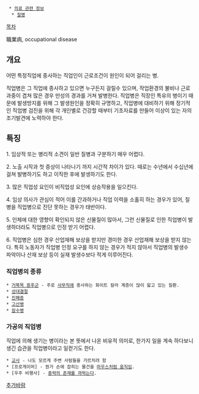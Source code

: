   * [[의료 관련 정보]]
   * [[질병]]
[[목차]]

職業病, occupational disease 

== 개요 ==
어떤 특정직업에 종사하는 직업인이 근로조건이 원인이 되어 걸리는 병. 

직업병은 그 직업에 종사하고 있으면 누구든지 걸릴수 있으며, 작업환경의 불비나 근로과중이 겹쳐 많은 경우 만성의 경과를 거쳐 발병한다. 직업병은 직장인 특유의 병이기 때문에 발생방지를 위해 그 발생원인을 정확히 규명하고, 직업병에 대비하기 위해 정기적인 직업병 검진을 위해 각 개인별로 건강할 때부터 기초자료를 만들어 이상이 있는 자의 조기발견에 노력하야 한다.

== 특징 ==
1. 임상적 또는 병리적 소견이 일반 질병과 구분하기 매우 어렵다.

2. 노출 시작과 첫 증상이 나타나기 까지 시간적 차이가 있다. 때로는 수년에서 수십년에 걸쳐 발병하기도 하고 이직한 후에 발생하기도 한다.

3. 많은 직업성 요인이 비직업성 요인에 상승작용을 일으킨다.

4. 임상 의사가 관심이 적어 이를 간과하거나 직업 이력을 소홀히 하는 경우가 있어, 질병을 직업병으로 진단 못하는 경우가 태반이다.

5. 인체에 대한 영향이 확인되지 않은 신물질이 많아서, 그런 신물질로 인한 직업병이 발생하더라도 직업병으로 인정 받기 어렵다.

6. 직업병은 심한 경우 산업재해 보상을 받지만 경미한 경우 산업재해 보상을 받지 않는다. 특히 노동자가 직업병 인정 요구를 하지 않는 경우가 적지 않아서 직업병의 발생수 파악이나 산재 보상 등이 실재 발생수보다 적게 이루어진다.

=== 직업병의 종류 ===
 * [[거북목 증후군]] - 주로 [[사무직]]에 종사하는 화이트 칼라 계층이 많이 앓고 있는 질환.
 * [[성대결절]]
 * [[진폐증]]
 * [[고산병]]
 * [[잠수병]]
=== 가공의 직업병 ===
직업에 의해 생기는 병이라는 본 뜻에서 나온 비유적 의미로, 한가지 일을 계속 하다보니 생긴 습관을 직업병이라고 일컫기도 한다.

 * [[교사]] - 나도 모르게 주변 사람들을 가르치려 함
 * [프로게이머] - 뭔가 손에 잡히는 물건을 [https://www.googledrive.com/host/0B9Ht2_IrGHtEdDZycmtNeWFUTms 마우스처럼 움직임].
 * [우주 비행사] - [http://cfile22.uf.tistory.com/image/2708144654FBDCB01B4A0A 중력의 존재를 까먹는다].

[[추가바람]]

